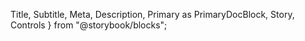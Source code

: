   Title,
  Subtitle,
  Meta,
  Description,
  Primary as PrimaryDocBlock,
  Story,
  Controls
} from "@storybook/blocks";

<Meta of={buttonStories} name="Docs" />
<Title />
<Subtitle />
<Description />

<PrimaryDocBlock />

## Properties
<Controls sort={'alpha'} />

---

### Examples
**Example #1:** Primary Button
<Story of={buttonStories.Primary} />

```twig
{{ include('demo:button', {
  attributes: create_attribute(),
  text: 'Primary Button',
  modifier: ['primary'],
}, with_context = false) }}
```

**Example #2:** Primary Button
<Story of={buttonStories.Secondary} />

```twig
{{ include('demo:button', {
  attributes: create_attribute(),
  text: 'Secondary Button',
  modifier: ['secondary'],
}, with_context = false) }}
```

**Example #3:** Primary Large Button

<Story of={buttonStories.PrimaryLarge} />

```twig
{{ include('demo:button', {
  attributes: create_attribute(),
  text: 'Primary Large Button',
  modifier: ['primary', 'large'],
}, with_context = false) }}
```
